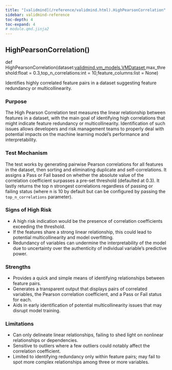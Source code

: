 ```yaml
---
title: "[validmind](/reference/validmind.html).HighPearsonCorrelation"
sidebar: validmind-reference
toc-depth: 4
toc-expand: 4
# module.qmd.jinja2
---
```


<!-- function.qmd.jinja2 -->

## HighPearsonCorrelation[()]{.muted}

<!-- signatures.jinja2 -->

::: {.signature}

<span class="kw">def</span> <span class="name">HighPearsonCorrelation</span>(<span class="params"><span class="n">dataset</span><span class="p">:</span><span class="n"><!-- types.jinja2 - format_type --><a href="/reference/validmind/vm_models.html#class-vmdataset">validmind.vm_models.VMDataset</a></span><span class="muted">,</span></span><span class="params"><span class="n">max_threshold</span><span class="p">:</span><span class="n"><!-- types.jinja2 - format_type -->float</span><span class="o"> = </span><span class="kc">0.3</span><span class="muted">,</span></span><span class="params"><span class="n">top_n_correlations</span><span class="p">:</span><span class="n"><!-- types.jinja2 - format_type -->int</span><span class="o"> = </span><span class="kc">10</span><span class="muted">,</span></span><span class="params"><span class="n">feature_columns</span><span class="p">:</span><span class="n"><!-- types.jinja2 - format_type -->list</span><span class="o"> = </span><span class="kc">None</span></span>)

:::

<!-- docstring.jinja2 -->

Identifies highly correlated feature pairs in a dataset suggesting feature redundancy or multicollinearity.

### Purpose

The High Pearson Correlation test measures the linear relationship between features in a dataset, with the main goal of identifying high correlations that might indicate feature redundancy or multicollinearity. Identification of such issues allows developers and risk management teams to properly deal with potential impacts on the machine learning model's performance and interpretability.

### Test Mechanism

The test works by generating pairwise Pearson correlations for all features in the dataset, then sorting and eliminating duplicate and self-correlations. It assigns a Pass or Fail based on whether the absolute value of the correlation coefficient surpasses a pre-set threshold (defaulted at 0.3). It lastly returns the top n strongest correlations regardless of passing or failing status (where n is 10 by default but can be configured by passing the `top_n_correlations` parameter).

### Signs of High Risk

- A high risk indication would be the presence of correlation coefficients exceeding the threshold.
- If the features share a strong linear relationship, this could lead to potential multicollinearity and model overfitting.
- Redundancy of variables can undermine the interpretability of the model due to uncertainty over the authenticity of individual variable's predictive power.

### Strengths

- Provides a quick and simple means of identifying relationships between feature pairs.
- Generates a transparent output that displays pairs of correlated variables, the Pearson correlation coefficient, and a Pass or Fail status for each.
- Aids in early identification of potential multicollinearity issues that may disrupt model training.

### Limitations

- Can only delineate linear relationships, failing to shed light on nonlinear relationships or dependencies.
- Sensitive to outliers where a few outliers could notably affect the correlation coefficient.
- Limited to identifying redundancy only within feature pairs; may fail to spot more complex relationships among three or more variables.
